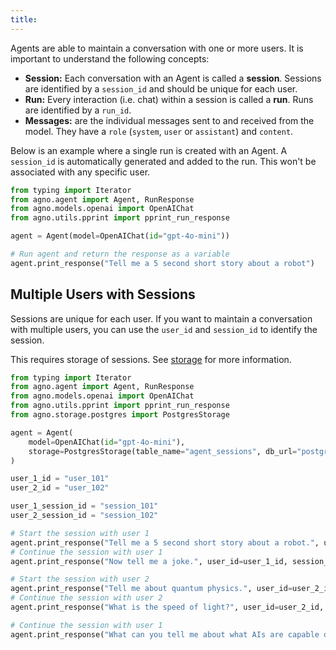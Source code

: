 ```yaml
---
title: 
---
```


Agents are able to maintain a conversation with one or more users. It is important to understand the following concepts:

- **Session:** Each conversation with an Agent is called a **session**. Sessions are identified by a `session_id` and should be unique for each user.
- **Run:** Every interaction (i.e. chat) within a session is called a **run**. Runs are identified by a `run_id`.
- **Messages:** are the individual messages sent to and received from the model. They have a `role` (`system`, `user` or `assistant`) and `content`.


Below is an example where a single run is created with an Agent. A `session_id` is automatically generated and added to the run. This won't be associated with any specific user.

```python
from typing import Iterator
from agno.agent import Agent, RunResponse
from agno.models.openai import OpenAIChat
from agno.utils.pprint import pprint_run_response

agent = Agent(model=OpenAIChat(id="gpt-4o-mini"))

# Run agent and return the response as a variable
agent.print_response("Tell me a 5 second short story about a robot")
```

## Multiple Users with Sessions

Sessions are unique for each user. If you want to maintain a conversation with multiple users, you can use the `user_id` and `session_id` to identify the session.

This requires storage of sessions. See [storage](/agents/storage) for more information.

```python
from typing import Iterator
from agno.agent import Agent, RunResponse
from agno.models.openai import OpenAIChat
from agno.utils.pprint import pprint_run_response
from agno.storage.postgres import PostgresStorage

agent = Agent(
    model=OpenAIChat(id="gpt-4o-mini"), 
    storage=PostgresStorage(table_name="agent_sessions", db_url="postgresql+psycopg://ai:ai@localhost:5532/ai"),
)

user_1_id = "user_101"
user_2_id = "user_102"

user_1_session_id = "session_101"
user_2_session_id = "session_102"

# Start the session with user 1
agent.print_response("Tell me a 5 second short story about a robot.", user_id=user_1_id, session_id=user_1_session_id)
# Continue the session with user 1
agent.print_response("Now tell me a joke.", user_id=user_1_id, session_id=user_1_session_id)

# Start the session with user 2
agent.print_response("Tell me about quantum physics.", user_id=user_2_id, session_id=user_2_session_id)
# Continue the session with user 2
agent.print_response("What is the speed of light?", user_id=user_2_id, session_id=user_2_session_id)

# Continue the session with user 1
agent.print_response("What can you tell me about what AIs are capable of?", user_id=user_1_id, session_id=user_1_session_id)
```
